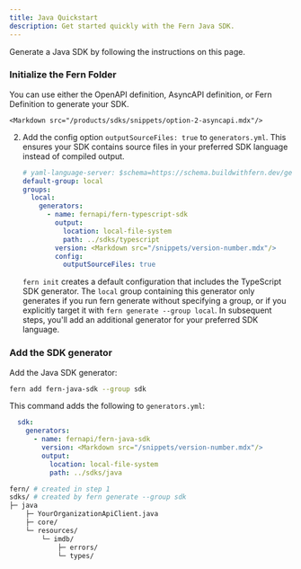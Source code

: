 ```yaml
---
title: Java Quickstart
description: Get started quickly with the Fern Java SDK.
---
```


<Markdown src="/products/sdks/snippets/demo-warning.mdx"/>

Generate a Java SDK by following the instructions on this page. 

<Steps>
<Markdown src="/products/sdks/snippets/install-cli.mdx"/>

  ### Initialize the Fern Folder

  You can use either the OpenAPI definition, AsyncAPI definition, or Fern
  Definition to generate your SDK.

  <AccordionGroup>
    <Markdown src="/products/sdks/snippets/option-1-openapi.mdx"/>

    <Markdown src="/products/sdks/snippets/option-2-asyncapi.mdx"/>
    
  <Accordion title="Option 3: Fern Definition">
  
  <Markdown src="/products/sdks/snippets/option-3-fern-def.mdx"/>

  2.    Add the config option `outputSourceFiles: true` to
        `generators.yml`. This ensures your SDK contains source files in
        your preferred SDK language instead of compiled output. 

        ```yaml {11-12}
        # yaml-language-server: $schema=https://schema.buildwithfern.dev/generators-yml.json
        default-group: local
        groups:
          local:
            generators:
              - name: fernapi/fern-typescript-sdk
                output:
                  location: local-file-system
                  path: ../sdks/typescript
                version: <Markdown src="/snippets/version-number.mdx"/>
                config:
                  outputSourceFiles: true
        ```

        <Note>`fern init` creates a default configuration that includes the
        TypeScript SDK generator. The `local` group containing this
        generator only generates if you run fern generate without specifying a
        group, or if you explicitly target it with `fern generate --group
        local`. In subsequent steps, you'll add an additional generator for your
        preferred SDK language.</Note>
    </Accordion>

  </AccordionGroup>

<Markdown src="/products/sdks/snippets/pass-fern-check.mdx"/>

### Add the SDK generator

Add the Java SDK generator:

```bash
fern add fern-java-sdk --group sdk
```

This command adds the following to `generators.yml`:

```yaml
  sdk:
    generators:
      - name: fernapi/fern-java-sdk
        version: <Markdown src="/snippets/version-number.mdx"/>
        output:
          location: local-file-system
          path: ../sdks/java
```

<Markdown src="/products/sdks/snippets/generate-sdk.mdx"/>

```bash
fern/ # created in step 1
sdks/ # created by fern generate --group sdk
├─ java
    ├─ YourOrganizationApiClient.java
    ├─ core/
    └─ resources/
        └─ imdb/
            ├─ errors/
            └─ types/
```
</Steps>
